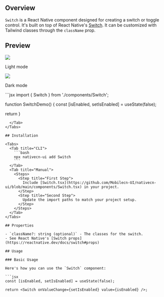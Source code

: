 ## Overview

`Switch` is a React Native component designed for creating a switch or toggle control. It's built on
top of React Native's [Switch](https://reactnative.dev/docs/switch). It can be customized with Tailwind
classes through the `className` prop.

## Preview

<Tabs>
  <Tab title="Preview">
    <div style={{ display: 'flex', justifyContent: 'center' }}>
      <div style={{ marginRight: '40px' }}>
        <img src="https://raw.githubusercontent.com/Mobilecn-UI/nativecn-ui/main/assets/examples/components/switch-light.png" />
        <p>Light mode</p>
      </div>
      <div style={{ marginRight: '40px' }}>
        <img src="https://raw.githubusercontent.com/Mobilecn-UI/nativecn-ui/main/assets/examples/components/switch-dark.png" />
        <p>Dark mode</p>
      </div>
    </div>
  </Tab>
  <Tab title="Code">
```jsx
import { Switch } from './components/Switch';

function SwitchDemo() {
  const [isEnabled, setIsEnabled] = useState(false);

  return <Switch onValueChange={setIsEnabled} value={isEnabled} />
}

```
  </Tab>
</Tabs>

## Installation

<Tabs>
  <Tab title="CLI">
    ```bash
    npx nativecn-ui add Switch
    ```
  </Tab>
  <Tab title="Manual">
    <Steps>
      <Step title="First Step">
        Include [Switch.tsx](https://github.com/Mobilecn-UI/nativecn-ui/blob/main/components/Switch.tsx) in your project.
      </Step>
      <Step title="Second Step">
        Update the import paths to match your project setup.
      </Step>
    </Steps>
  </Tab>
</Tabs>

## Properties

- `className?: string (optional)` - The classes for the switch.
- See React Native's [Switch props](https://reactnative.dev/docs/switch#props)

## Usage

### Basic Usage

Here's how you can use the `Switch` component:

```jsx
const [isEnabled, setIsEnabled] = useState(false);

return <Switch onValueChange={setIsEnabled} value={isEnabled} />;
```
